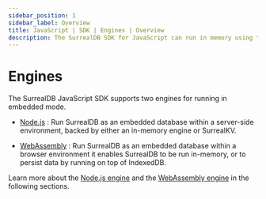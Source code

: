 ```yaml
---
sidebar_position: 1
sidebar_label: Overview
title: JavaScript | SDK | Engines | Overview
description: The SurrealDB SDK for JavaScript can run in memory using the Node.js engine or in a browser using the WebAssembly engine.
---
```


# Engines 

The SurrealDB JavaScript SDK supports two engines for running in embedded mode. 

- [Node.js](/docs/sdk/javascript/engines/node) : Run SurrealDB as an embedded database within a server-side environment, backed by either an in-memory engine or SurrealKV.

- [WebAssembly](/docs/sdk/javascript/engines/wasm) : Run SurrealDB as an embedded database within a browser environment it enables SurrealDB to be run in-memory, or to persist data by running on top of IndexedDB. 

Learn more about the [Node.js engine](/docs/sdk/javascript/engines/node) and the [WebAssembly engine](/docs/sdk/javascript/engines/wasm) in the following sections.

